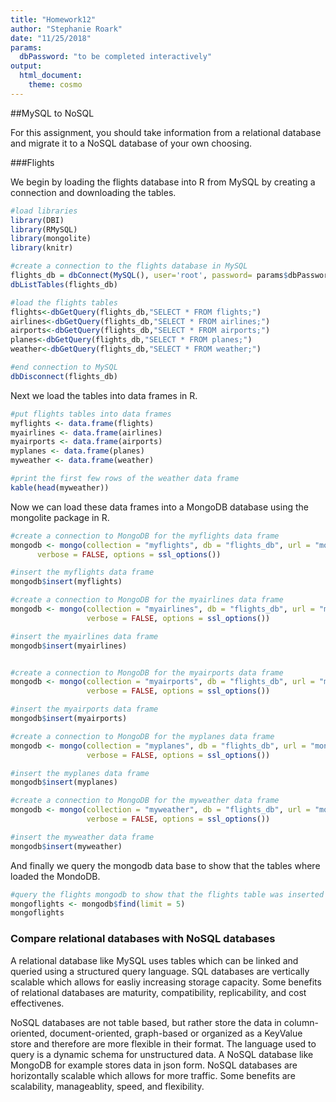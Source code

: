 ```yaml
---
title: "Homework12"
author: "Stephanie Roark"
date: "11/25/2018"
params:
  dbPassword: "to be completed interactively"
output:
  html_document:
    theme: cosmo
---
```


##MySQL to NoSQL

For this assignment, you should take information from a relational database and migrate it to a NoSQL database of your own choosing. 

###Flights

We begin by loading the flights database into R from MySQL by creating a connection and downloading the tables.

```r
#load libraries
library(DBI)
library(RMySQL)
library(mongolite)
library(knitr)

#create a connection to the flights database in MySQL
flights_db = dbConnect(MySQL(), user='root', password= params$dbPassword, dbname='flights', host='localhost')
dbListTables(flights_db)

#load the flights tables
flights<-dbGetQuery(flights_db,"SELECT * FROM flights;")
airlines<-dbGetQuery(flights_db,"SELECT * FROM airlines;")
airports<-dbGetQuery(flights_db,"SELECT * FROM airports;")
planes<-dbGetQuery(flights_db,"SELECT * FROM planes;")
weather<-dbGetQuery(flights_db,"SELECT * FROM weather;")

#end connection to MySQL
dbDisconnect(flights_db)
```

Next we load the tables into data frames in R.

```r
#put flights tables into data frames
myflights <- data.frame(flights)
myairlines <- data.frame(airlines)
myairports <- data.frame(airports)
myplanes <- data.frame(planes)
myweather <- data.frame(weather)

#print the first few rows of the weather data frame
kable(head(myweather))
```

Now we can load these data frames into a MongoDB database using the mongolite package in R.

```r
#create a connection to MongoDB for the myflights data frame
mongodb <- mongo(collection = "myflights", db = "flights_db", url = "mongodb://localhost",
      verbose = FALSE, options = ssl_options())

#insert the myflights data frame 
mongodb$insert(myflights)

#create a connection to MongoDB for the myairlines data frame
mongodb <- mongo(collection = "myairlines", db = "flights_db", url = "mongodb://localhost",
                 verbose = FALSE, options = ssl_options())

#insert the myairlines data frame
mongodb$insert(myairlines)


#create a connection to MongoDB for the myairports data frame
mongodb <- mongo(collection = "myairports", db = "flights_db", url = "mongodb://localhost",
                 verbose = FALSE, options = ssl_options())

#insert the myairports data frame
mongodb$insert(myairports)

#create a connection to MongoDB for the myplanes data frame
mongodb <- mongo(collection = "myplanes", db = "flights_db", url = "mongodb://localhost",
                 verbose = FALSE, options = ssl_options())

#insert the myplanes data frame
mongodb$insert(myplanes)

#create a connection to MongoDB for the myweather data frame
mongodb <- mongo(collection = "myweather", db = "flights_db", url = "mongodb://localhost",
                 verbose = FALSE, options = ssl_options())

#insert the myweather data frame
mongodb$insert(myweather)
```

And finally we query the mongodb data base to show that the tables where loaded the MondoDB.

```r
#query the flights mongodb to show that the flights table was inserted
mongoflights <- mongodb$find(limit = 5)
mongoflights

```

### Compare relational databases with NoSQL databases

A relational database like MySQL uses tables which can be linked and queried using a structured query language. SQL databases are vertically scalable which allows for easliy increasing storage capacity. Some benefits of relational databases are maturity, compatibility, replicability, and cost effectivenes. 

NoSQL databases are not table based, but rather store the data in column-oriented, document-oriented, graph-based or organized as a KeyValue store and therefore are more flexible in their format. The language used to query is a dynamic schema for unstructured data. A NoSQL database like MongoDB for example stores data in json form. NoSQL databases are horizontally scalable which allows for more traffic. Some benefits are scalability, manageablity, speed, and flexibility.